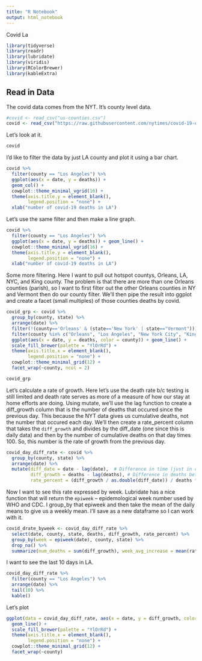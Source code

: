 ```yaml
---
title: "R Notebook"
output: html_notebook
---
```


Covid La

```r
library(tidyverse)
library(readr)
library(lubridate)
library(viridis)
library(RColorBrewer)
library(kableExtra)
```

## Read in Data

The covid data comes from the NYT. It's county level data. 

```r
#covid <- read_csv("us-counties.csv")
covid <- read_csv("https://raw.githubusercontent.com/nytimes/covid-19-data/master/us-counties.csv")
```

Let's look at it. 

```r
covid
```

I'd like to filter the data by just LA county and plot it using a bar chart.


```r
covid %>% 
  filter(county == "Los Angeles") %>% 
  ggplot(aes(x = date, y = deaths)) + 
  geom_col() +
  cowplot::theme_minimal_vgrid(16) +
  theme(axis.title.y = element_blank(), 
        legend.position = "none") +
  xlab("number of covid-19 deaths in LA")
```

Let's use the same filter and then make a line graph. 

```r
covid %>% 
  filter(county == "Los Angeles") %>% 
  ggplot(aes(x = date, y = deaths)) + geom_line() +
  cowplot::theme_minimal_vgrid(16) +
  theme(axis.title.y = element_blank(), 
        legend.position = "none") +
  xlab("number of covid-19 deaths in LA")
```

Some more filtering. Here I want to pull out hotspot countys, Orleans, LA, NYC, and King county. The problem is that there are more than one Orleans counties (parish), so I  want to first filter out the other Orleans counties in NY and Vermont then do our county filter. We'll then pipe the result into ggplot and create a facet (small multiples) of those counties deaths by covid.

```r
covid_grp <- covid %>% 
  group_by(county, state) %>% 
  arrange(date) %>% 
  filter(!(county=='Orleans' & (state=='New York' | state=="Vermont"))) %>% 
  filter(county %in% c("Orleans", "Los Angeles", "New York City", "King") & state %in% c("Louisiana", "California", "Washington", "New York")) %>% 
  ggplot(aes(x = date, y = deaths, color = county)) + geom_line() +
  scale_fill_brewer(palette = "YlOrRd") +
  theme(axis.title.x = element_blank(), 
        legend.position = "none") +
  cowplot::theme_minimal_grid(12) +
  facet_wrap(~county, ncol = 2)

covid_grp
```

Let's calculate a rate of growth. Here let's use the death rate b/c testing is still limited and death rate serves as more of a measure of how our stay at home efforts are doing. Using mutate, we'll use the lag function to create a diff_growth column that is the number of deaths that occured since the previous day. This because the NYT data gives us cumulative deaths, not the number that occured each day. We'll then create a rate_percent column that takes the `diff_growth` and divides by the diff_date (one since this is daily data) and then by the number of cumulative deaths on that day times 100. So, this number is the rate of growth from the previous day. 

```r
covid_day_diff_rate <- covid %>% 
  group_by(county, state) %>% 
  arrange(date) %>% 
  mutate(diff_date = date - lag(date),  # Difference in time (just in case there are gaps)
         diff_growth = deaths - lag(deaths), # Difference in deaths between days
         rate_percent = (diff_growth / as.double(diff_date)) / deaths * 100)  # growth rate in percent 
```

Now I want to see this rate expressed by week. Lubridate has a nice function that will return the `epiweek` -- epidemological week number used by WHO and CDC. I group_by that epiweek and then take the mean of the daily means to give us a weekly mean. I'll save as a new dataframe so I can work with it.

```r
covid_drate_byweek <- covid_day_diff_rate %>% 
  select(date, county, state, deaths, diff_growth, rate_percent) %>% 
  group_by(week = epiweek(date), county, state) %>% 
  drop_na() %>% 
  summarize(num_deaths = sum(diff_growth), week_avg_increase = mean(rate_percent))
```

I want to see the last 10 days in LA. 

```r
covid_day_diff_rate %>% 
  filter(county == "Los Angeles") %>% 
  arrange(date) %>% 
  tail(10) %>% 
  kable()
```
Let's plot 

```r
ggplot(data = covid_day_diff_rate, aes(x = date, y = diff_growth, color = county)) + 
  geom_line() +
  scale_fill_brewer(palette = "YlOrRd") +
  theme(axis.title.x = element_blank(), 
        legend.position = "none") +
  cowplot::theme_minimal_grid(12) +
  facet_wrap(~county)
```




